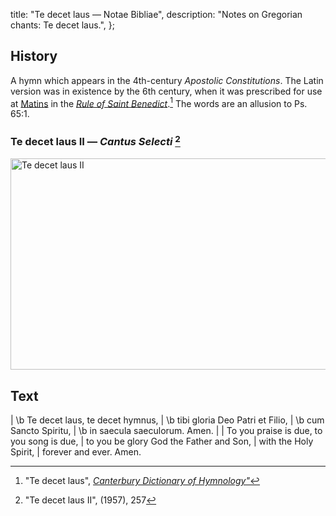   title: "Te decet laus — Notae Bibliae",
  description: "Notes on Gregorian chants: Te decet laus.",
};

<Initial text="Te decet laus" />

## History

A hymn which appears in the 4th-century *Apostolic Constitutions*. The Latin version was in existence by the 6th century, when it was prescribed for use at [Matins](/glossary/liturgical-terms#matins) in the [*Rule of Saint Benedict*](/people/saints/medieval/benedict-of-nursia).[^1]  The words are an allusion to Ps. 65:1.

### Te decet laus II  — *Cantus Selecti* [^2]

<Image
  src="/chants/te-decet-laus-ii.svg"
  alt="Te decet laus II"
  width="600"
  height="338"
/>

## Text

<Poetry>
|  \b Te decet laus, te decet hymnus,
|  \b tibi gloria Deo Patri et Filio,
|  \b cum Sancto Spiritu,
|  \b in saecula saeculorum. Amen.
|
|  To you praise is due, to you song is due,
|  to you be glory God the Father and Son,
|  with the Holy Spirit,
|  forever and ever. Amen.
</Poetry>

[^1]: "Te decet laus", [*Canterbury Dictionary of Hymnology"*](https://hymnology.hymnsam.co.uk/t/te-decet-laus)
[^2]: "Te decet laus II", *<Definition lang="latin" anchor="cantus-selecti" text="Cantus Selecti" />* (1957), 257
